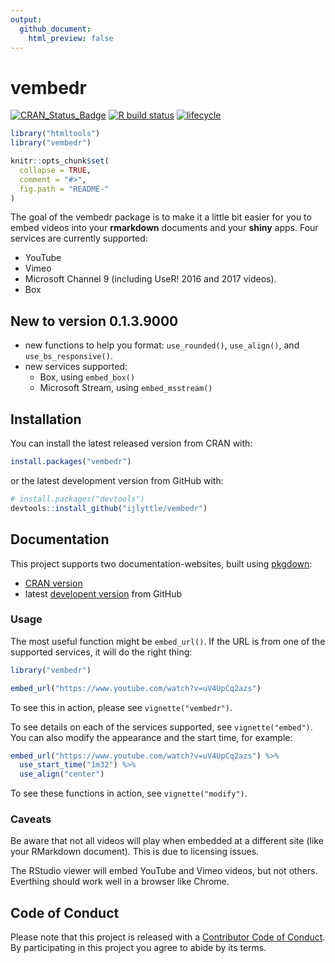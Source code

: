 ```yaml
---
output: 
  github_document:
    html_preview: false
---
```


# vembedr

  <!-- badges: start -->
  [![CRAN_Status_Badge](https://www.r-pkg.org/badges/version/vembedr)](https://cran.r-project.org/package=vembedr)
  [![R build status](https://github.com/ijlyttle/vembedr/workflows/R-CMD-check/badge.svg)](https://github.com/ijlyttle/vembedr/actions)
  [![lifecycle](https://img.shields.io/badge/lifecycle-maturing-blue.svg)](https://www.tidyverse.org/lifecycle/#maturing)
  <!-- badges: end -->
  
```r
library("htmltools")
library("vembedr")

knitr::opts_chunk$set(
  collapse = TRUE,
  comment = "#>",
  fig.path = "README-"
)
```

The goal of the vembedr package is to make it a little bit easier for you to embed videos into your **rmarkdown** documents and your **shiny** apps. Four services are currently supported:

- YouTube 
- Vimeo
- Microsoft Channel 9 (including UseR! 2016 and 2017 videos).
- Box

## New to version 0.1.3.9000

- new functions to help you format: `use_rounded()`, `use_align()`, and `use_bs_responsive()`.
- new services supported:
   - Box, using `embed_box()`
   - Microsoft Stream, using `embed_msstream()`

## Installation

You can install the latest released version from CRAN with:

```r
install.packages("vembedr")
```

or the latest development version from GitHub with:

```r
# install.packages("devtools")
devtools::install_github("ijlyttle/vembedr")
```

## Documentation

This project supports two documentation-websites, built using [pkgdown](https://pkgdown.r-lib.org):

- [CRAN version](https://ijlyttle.github.io/vembedr)
- latest [developent version](https://ijlyttle.github.io/vembedr/dev) from GitHub

### Usage

The most useful function might be `embed_url()`. If the URL is from one of the supported services, it will do the right thing:

```r
library("vembedr")

embed_url("https://www.youtube.com/watch?v=uV4UpCq2azs")
```

To see this in action, please see `vignette("vembedr")`. 

To see details on each of the services supported, see `vignette("embed")`. You can also modify the appearance and the start time, for example:

```r
embed_url("https://www.youtube.com/watch?v=uV4UpCq2azs") %>%
  use_start_time("1m32") %>%
  use_align("center")
```
To see these functions in action, see `vignette("modify")`.

### Caveats

Be aware that not all videos will play when embedded at a different site (like your RMarkdown document). This is due to licensing issues. 

The RStudio viewer will embed YouTube and Vimeo videos, but not others. Everthing should work well in a browser like Chrome.

## Code of Conduct

Please note that this project is released with a [Contributor Code of Conduct](CONDUCT.md). By participating in this project you agree to abide by its terms.
